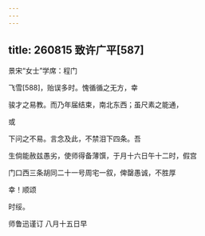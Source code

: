 ```yaml
---
---
---
```

title: 260815 致许广平[587]
---




景宋“女士”学席：程门

飞雪[588]，贻误多时。愧循循之无方，幸

骏才之易教。而乃年届结束，南北东西；虽尺素之能通，

或

下问之不易。言念及此，不禁泪下四条。吾

生倘能赦兹愚劣，使师得备薄馔，于月十六日午十二时，假宫

门口西三条胡同二十一号周宅一叙，俾罄愚诚，不胜厚

幸！顺颂

时绥。

师鲁迅谨订 八月十五日早